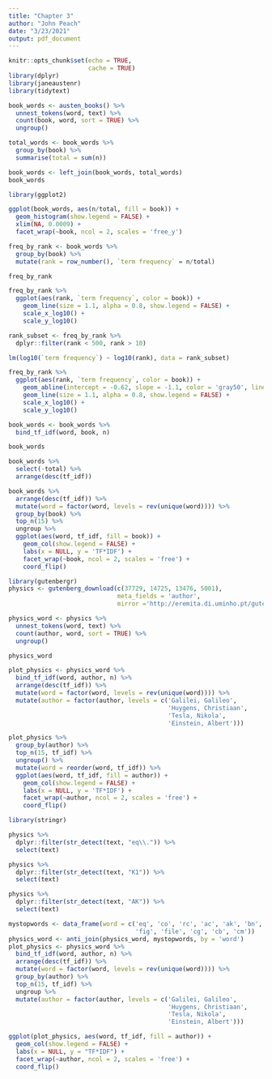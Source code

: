 ```yaml
---
title: "Chapter 3"
author: "John Peach"
date: "3/23/2021"
output: pdf_document
---
```


```r
knitr::opts_chunk$set(echo = TRUE,
                      cache = TRUE)
library(dplyr)
library(janeaustenr)
library(tidytext)
```

```r
book_words <- austen_books() %>% 
  unnest_tokens(word, text) %>% 
  count(book, word, sort = TRUE) %>% 
  ungroup()

total_words <- book_words %>% 
  group_by(book) %>% 
  summarise(total = sum(n))

book_words <- left_join(book_words, total_words)
book_words
```

```r
library(ggplot2)

ggplot(book_words, aes(n/total, fill = book)) +
  geom_histogram(show.legend = FALSE) +
  xlim(NA, 0.0009) +
  facet_wrap(~book, ncol = 2, scales = 'free_y')
```

```r
freq_by_rank <- book_words %>% 
  group_by(book) %>% 
  mutate(rank = row_number(), `term frequency` = n/total)

freq_by_rank

```
```r
freq_by_rank %>% 
  ggplot(aes(rank, `term frequency`, color = book)) +
    geom_line(size = 1.1, alpha = 0.8, show.legend = FALSE) +
    scale_x_log10() +
    scale_y_log10()
```

```r
rank_subset <- freq_by_rank %>% 
  dplyr::filter(rank < 500, rank > 10)

lm(log10(`term frequency`) ~ log10(rank), data = rank_subset)
```
```r
freq_by_rank %>% 
  ggplot(aes(rank, `term frequency`, color = book)) +
    geom_abline(intercept = -0.62, slope = -1.1, color = 'gray50', linetype = 2) +
    geom_line(size = 1.1, alpha = 0.8, show.legend = FALSE) +
    scale_x_log10() +
    scale_y_log10()
```
```r
book_words <- book_words %>% 
  bind_tf_idf(word, book, n)

book_words
```
```r
book_words %>% 
  select(-total) %>% 
  arrange(desc(tf_idf))
```
```r
book_words %>% 
  arrange(desc(tf_idf)) %>% 
  mutate(word = factor(word, levels = rev(unique(word)))) %>% 
  group_by(book) %>% 
  top_n(15) %>% 
  ungroup %>% 
  ggplot(aes(word, tf_idf, fill = book)) +
    geom_col(show.legend = FALSE) +
    labs(x = NULL, y = 'TF*IDF') +
    facet_wrap(~book, ncol = 2, scales = 'free') +
    coord_flip()
```

```r
library(gutenbergr)
physics <- gutenberg_download(c(37729, 14725, 13476, 5001), 
                              meta_fields = 'author',
                              mirror ='http://eremita.di.uminho.pt/gutenberg/')
```

```r
physics_word <- physics %>% 
  unnest_tokens(word, text) %>% 
  count(author, word, sort = TRUE) %>% 
  ungroup()

physics_word
```
```r
plot_physics <- physics_word %>% 
  bind_tf_idf(word, author, n) %>% 
  arrange(desc(tf_idf)) %>% 
  mutate(word = factor(word, levels = rev(unique(word)))) %>% 
  mutate(author = factor(author, levels = c('Galilei, Galileo',
                                            'Huygens, Christiaan',
                                            'Tesla, Nikola', 
                                            'Einstein, Albert')))

plot_physics %>% 
  group_by(author) %>% 
  top_n(15, tf_idf) %>% 
  ungroup() %>% 
  mutate(word = reorder(word, tf_idf)) %>% 
  ggplot(aes(word, tf_idf, fill = author)) +
    geom_col(show.legend = FALSE) +
    labs(x = NULL, y = 'TF*IDF') +
    facet_wrap(~author, ncol = 2, scales = 'free') +
    coord_flip()
```
```r
library(stringr)

physics %>% 
  dplyr::filter(str_detect(text, "eq\\.")) %>% 
  select(text)
```
```r
physics %>% 
  dplyr::filter(str_detect(text, "K1")) %>% 
  select(text)
```
```r
physics %>% 
  dplyr::filter(str_detect(text, "AK")) %>% 
  select(text)
```
```r
mystopwords <- data_frame(word = c('eq', 'co', 'rc', 'ac', 'ak', 'bn',
                                   'fig', 'file', 'cg', 'cb', 'cm'))
physics_word <- anti_join(physics_word, mystopwords, by = 'word')
plot_physics <- physics_word %>% 
  bind_tf_idf(word, author, n) %>% 
  arrange(desc(tf_idf)) %>% 
  mutate(word = factor(word, levels = rev(unique(word)))) %>% 
  group_by(author) %>% 
  top_n(15, tf_idf) %>% 
  ungroup %>% 
  mutate(author = factor(author, levels = c('Galilei, Galileo',
                                            'Huygens, Christiaan',
                                            'Tesla, Nikola', 
                                            'Einstein, Albert')))

ggplot(plot_physics, aes(word, tf_idf, fill = author)) +
  geom_col(show.legend = FALSE) +
  labs(x = NULL, y = "TF*IDF") +
  facet_wrap(~author, ncol = 2, scales = 'free') +
  coord_flip()
```

